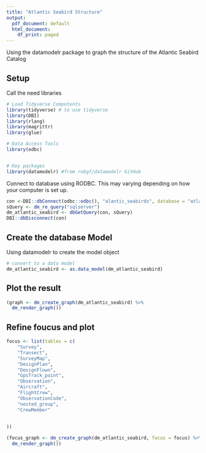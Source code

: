 ```yaml
---
title: "Atlantic Seabird Structure"
output:
  pdf_document: default
  html_document:
    df_print: paged
---
```


Using the datamodelr package to graph the structure of the Atlantic Seabird Catalog

## Setup
Call the need libraries

```r
# Load Tidyverse Compotents
library(tidyverse) # to use tidyverse
library(DBI)
library(rlang)
library(magrittr)
library(glue)

# Data Access Tools
library(odbc)


# Key packages
library(datamodelr) #from robgf/datamodelr GitHub
```

Connect to database using RODBC.  This may varying depending on how your computer is set up.

```r
con <-DBI::dbConnect(odbc::odbc(), "alantic_seabirds", database = "atlantic_seabirds")
sQuery <- dm_re_query("sqlserver")
dm_atlantic_seabird <- dbGetQuery(con, sQuery)
DBI::dbDisconnect(con)
```

## Create the database Model
Using datamodelr to create the model object

```r
# convert to a data model
dm_atlantic_seabird <- as.data_model(dm_atlantic_seabird)
```


## Plot the result

```r
(graph <- dm_create_graph(dm_atlantic_seabird) %>%
  dm_render_graph())
```

## Refine foucus and plot

```r
focus <- list(tables = c(
    "Survey",
    "Transect", 
    "SurveyMap",
    "DesignPlan",
    "DesignFlown",
    "GpsTrack_point",
    "Observation",
    "Aircraft",
    "FlightCrew",
    "ObservationCode",
    "nested_group",
    "CrewMember"
    
    
))

(focus_graph <- dm_create_graph(dm_atlantic_seabird, focus = focus) %>%
  dm_render_graph())

```

